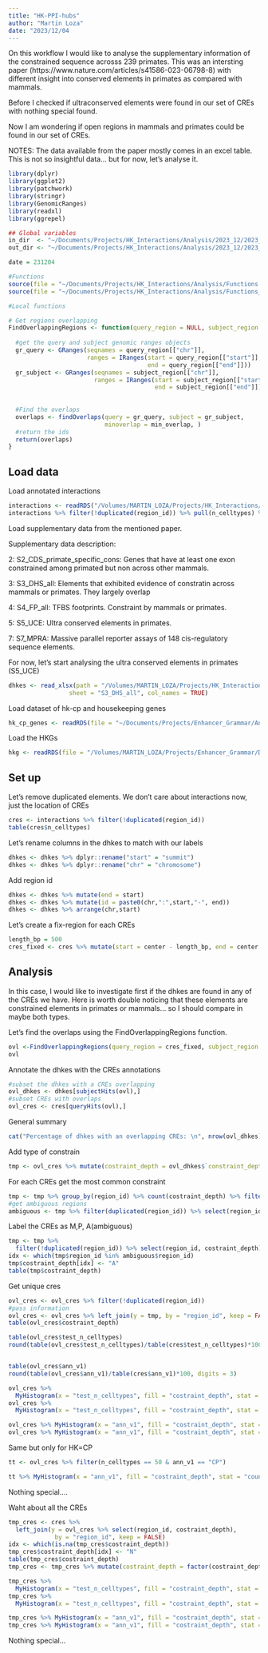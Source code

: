 ```yaml
---
title: "HK-PPI-hubs"
author: "Martin Loza"
date: "2023/12/04
---
```


On this workflow I would like to analyse the supplementary information of the constrained sequence acrosss 239 primates. This was an intersting paper (https://www.nature.com/articles/s41586-023-06798-8) with different insight into conserved elements in primates as compared with mammals. 

Before I checked if ultraconserved elements were found in our set of CREs with nothing special found.

Now I am wondering if open regions in mammals and primates could be found in our set of CREs.

NOTES:
The data available from the paper mostly comes in an excel table. This is not so insightful data... but for now, let's analyse it.

```r
library(dplyr)
library(ggplot2)
library(patchwork)
library(stringr)
library(GenomicRanges)
library(readxl)
library(ggrepel)

## Global variables
in_dir  <- "~/Documents/Projects/HK_Interactions/Analysis/2023_12/2023_12_05/"
out_dir <- "~/Documents/Projects/HK_Interactions/Analysis/2023_12/2023_12_05/Results/"

date = 231204

#Functions
source(file = "~/Documents/Projects/HK_Interactions/Analysis/Functions.R")
source(file = "~/Documents/Projects/HK_Interactions/Analysis/Functions_Visualizations.R")

#Local functions 

# Get regions overlapping
FindOverlappingRegions <- function(query_region = NULL, subject_region = NULL, min_overlap = 0){
  
  #get the query and subject genomic ranges objects
  gr_query <- GRanges(seqnames = query_region[["chr"]],
                      ranges = IRanges(start = query_region[["start"]],
                                       end = query_region[["end"]]))
  gr_subject <- GRanges(seqnames = subject_region[["chr"]],
                        ranges = IRanges(start = subject_region[["start"]],
                                         end = subject_region[["end"]]))
  
  
  #Find the overlaps
  overlaps <- findOverlaps(query = gr_query, subject = gr_subject,
                           minoverlap = min_overlap, )
  #return the ids
  return(overlaps)
}
```

## Load data

Load annotated interactions 

```r
interactions <- readRDS("/Volumes/MARTIN_LOZA/Projects/HK_Interactions/Data/Commonly_used/interactions_all_230912.rds")
interactions %>% filter(!duplicated(region_id)) %>% pull(n_celltypes) %>% table()
```

Load supplementary data from the mentioned paper.

Supplementary data description:

2: S2_CDS_primate_specific_cons: Genes that have at least one exon constrained among primated but non across other mammals.

3: S3_DHS_all: Elements that exhibited evidence of constratin across mammals or primates. They largely overlap

4: S4_FP_all: TFBS footprints. Constraint by mammals or primates. 

5: S5_UCE: Ultra conserved elements in primates.

7: S7_MPRA: Massive parallel reporter assays of 148 cis-regulatory sequence elements.

For now, let's start analysing the ultra conserved elements in primates (S5_UCE)

```r
dhkes <- read_xlsx(path = "/Volumes/MARTIN_LOZA/Projects/HK_Interactions/Data/Primates/41586_2023_6798_MOESM3_ESM.xlsx",
                 sheet = "S3_DHS_all", col_names = TRUE)
```

Load dataset of hk-cp and housekeeping genes

```r
hk_cp_genes <- readRDS(file = "~/Documents/Projects/Enhancer_Grammar/Analysis/Weekly_analyses/2023_04/2023_04_18/Results/cp_nearestTSS_annotated_230413.rds")
```

Load the HKGs

```r
hkg <- readRDS(file = "/Volumes/MARTIN_LOZA/Projects/Enhancer_Grammar/Data/Commonly_used/Housekeeping_genes/hg38_hk_genes_220715.rds")
```

## Set up

Let's remove duplicated elements. We don't care about interactions now, just the location of CREs

```r
cres <- interactions %>% filter(!duplicated(region_id))
table(cres$n_celltypes)
```

Let's rename columns in the dhkes to match with our labels

```r
dhkes <- dhkes %>% dplyr::rename("start" = "summit")
dhkes <- dhkes %>% dplyr::rename("chr" = "chromosome")
```

Add region id

```r
dhkes <- dhkes %>% mutate(end = start)
dhkes <- dhkes %>% mutate(id = paste0(chr,":",start,"-", end))
dhkes <- dhkes %>% arrange(chr,start)
```

Let's create a fix-region for each CREs

```r
length_bp = 500
cres_fixed <- cres %>% mutate(start = center - length_bp, end = center + length_bp)
```

## Analysis

In this case, I would like to investigate first if the dhkes are found in any of the CREs we have. Here is worth double noticing that these elements are constrained elements in primates or mammals... so I should compare in maybe both types.

Let's find the overlaps using the FindOverlappingRegions function.

```r
ovl <-FindOverlappingRegions(query_region = cres_fixed, subject_region = dhkes)
ovl
```

Annotate the dhkes with the CREs annotations

```r
#subset the dhkes with a CREs overlapping
ovl_dhkes <- dhkes[subjectHits(ovl),]
#subset CREs with overlaps
ovl_cres <- cres[queryHits(ovl),]
```

General summary

```r
cat("Percentage of dhkes with an overlapping CREs: \n", nrow(ovl_dhkes)/nrow(dhkes) )
```

Add type of constrain

```r
tmp <- ovl_cres %>% mutate(costraint_depth = ovl_dhkes$`constraint_depth(mam/prim)`)
```

For each CREs get the most common constraint

```r
tmp <- tmp %>% group_by(region_id) %>% count(costraint_depth) %>% filter(n == max(n)) %>% ungroup()
#get ambiguous regions
ambiguous <- tmp %>% filter(duplicated(region_id)) %>% select(region_id)
```

Label the CREs as M,P, A(ambiguous)

```r
tmp <- tmp %>%
  filter(!duplicated(region_id)) %>% select(region_id, costraint_depth)
idx <- which(tmp$region_id %in% ambiguous$region_id)
tmp$costraint_depth[idx] <- "A"
table(tmp$costraint_depth)
```

Get unique cres

```r
ovl_cres <- ovl_cres %>% filter(!duplicated(region_id))
#pass information 
ovl_cres <- ovl_cres %>% left_join(y = tmp, by = "region_id", keep = FALSE )
table(ovl_cres$costraint_depth)
```


```r
table(ovl_cres$test_n_celltypes)
round(table(ovl_cres$test_n_celltypes)/table(cres$test_n_celltypes)*100, digits = 3)


table(ovl_cres$ann_v1) 
round(table(ovl_cres$ann_v1)/table(cres$ann_v1)*100, digits = 3)
```

```r
ovl_cres %>% 
  MyHistogram(x = "test_n_celltypes", fill = "costraint_depth", stat = "count")
ovl_cres %>% 
  MyHistogram(x = "test_n_celltypes", fill = "costraint_depth", stat = "count", position = "fill")
```


```r
ovl_cres %>% MyHistogram(x = "ann_v1", fill = "costraint_depth", stat = "count") + theme(axis.text.x = element_text(angle = 60, hjust = 1))
ovl_cres %>% MyHistogram(x = "ann_v1", fill = "costraint_depth", stat = "count", position = "fill") + theme(axis.text.x = element_text(angle = 60, hjust = 1))
```
Same but only for HK=CP

```r
tt <- ovl_cres %>% filter(n_celltypes == 50 & ann_v1 == "CP")
```

```r
tt %>% MyHistogram(x = "ann_v1", fill = "costraint_depth", stat = "count", position = "fill") + theme(axis.text.x = element_text(angle = 60, hjust = 1))
```
Nothing special....


Waht about all the CREs

```r

tmp_cres <- cres %>%
  left_join(y = ovl_cres %>% select(region_id, costraint_depth), 
             by = "region_id", keep = FALSE)
idx <- which(is.na(tmp_cres$costraint_depth))
tmp_cres$costraint_depth[idx] <- "N"
table(tmp_cres$costraint_depth)
tmp_cres <- tmp_cres %>% mutate(costraint_depth = factor(costraint_depth, levels = c("N", "A", "M", "P")))
```

```r
tmp_cres %>% 
  MyHistogram(x = "test_n_celltypes", fill = "costraint_depth", stat = "count")
tmp_cres %>% 
  MyHistogram(x = "test_n_celltypes", fill = "costraint_depth", stat = "count", position = "fill")
```
```r
tmp_cres %>% MyHistogram(x = "ann_v1", fill = "costraint_depth", stat = "count") + theme(axis.text.x = element_text(angle = 60, hjust = 1))
tmp_cres %>% MyHistogram(x = "ann_v1", fill = "costraint_depth", stat = "count", position = "fill") + theme(axis.text.x = element_text(angle = 60, hjust = 1))
```

Nothing special...






